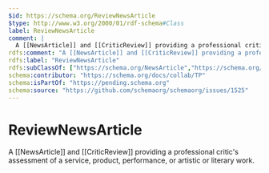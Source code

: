 ```yaml
---
$id: https://schema.org/ReviewNewsArticle
$type: http://www.w3.org/2000/01/rdf-schema#Class
label: ReviewNewsArticle
comment: |
  A [[NewsArticle]] and [[CriticReview]] providing a professional critic's assessment of a service, product, performance, or artistic or literary work.
rdfs:comment: "A [[NewsArticle]] and [[CriticReview]] providing a professional critic's assessment of a service, product, performance, or artistic or literary work."
rdfs:label: "ReviewNewsArticle"
rdfs:subClassOf: ["https://schema.org/NewsArticle","https://schema.org/CriticReview"]
schema:contributor: "https://schema.org/docs/collab/TP"
schema:isPartOf: "https://pending.schema.org"
schema:source: "https://github.com/schemaorg/schemaorg/issues/1525"
---
```


# ReviewNewsArticle

A [[NewsArticle]] and [[CriticReview]] providing a professional critic's assessment of a service, product, performance, or artistic or literary work.

